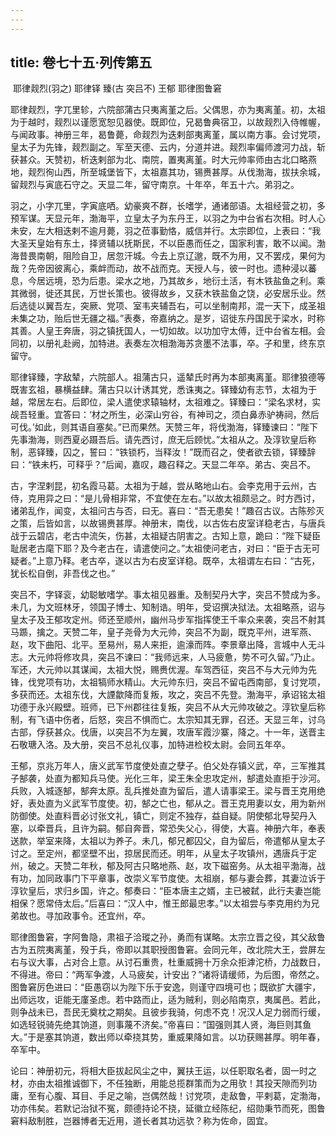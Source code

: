 ```yaml
---
---
---
```

title: 卷七十五·列传第五
---

 耶律觌烈(羽之) 耶律铎 臻(古 突吕不) 王郁 耶律图鲁窘

耶律觌烈，字兀里轸，六院部蒲古只夷离堇之后。父偶思，亦为夷离堇。初，太祖为于越时，觌烈以谨愿宽恕见器使。既即位，兄曷鲁典宿卫，以故觌烈入侍帷幄，与闻政事。神册三年，曷鲁薨，命觌烈为迭剌部夷离堇，属以南方事。会讨党项，皇太子为先锋，觌烈副之。军至天德、云内，分道并进。觌烈率偏师渡河力战，斩获甚众。天赞初，析迭剌部为北、南院，置夷离堇。时大元帅率师由古北口略燕地，觌烈徇山西，所至城堡皆下，太祖嘉其功，锡赉甚厚。从伐渤海，拔扶余城，留觌烈与寅底石守之。天显二年，留守南京。十年卒，年五十六。弟羽之。

羽之，小字兀里，字寅底哂。幼豪爽不群，长嗜学，通诸部语。太祖经营之初，多预军谋。天显元年，渤海平，立皇太子为东丹王，以羽之为中台省右次相。时人心未安，左大相迭剌不逾月薨，羽之莅事勤恪，威信并行。太宗即位，上表曰：“我大圣天皇始有东土，择贤辅以抚斯民，不以臣愚而任之，国家利害，敢不以闻。渤海昔畏南朝，阻险自卫，居忽汗城。今去上京辽邈，既不为用，又不罢戍，果何为哉？先帝因彼离心，乘衅而动，故不战而克。天授人与，彼一时也。遗种浸以蕃息，今居远境，恐为后患。梁水之地，乃其故乡，地衍土活，有木铁盐鱼之利。乘其微弱，徙还其民，万世长策也。彼得故乡，又获木铁盐鱼之饶，必安居乐业。然后选徒以翼吾左，突厥、党项、室韦夹辅吾右，可以坐制南邦，混一天下，成圣祖未集之功，贻后世无疆之福。”表奏，帝嘉纳之。是岁，诏徙东丹国民于梁水，时称其善。人皇王奔唐，羽之镇抚国人，一切如故。以功加守太傅，迁中台省左相。会同初，以册礼赴阙，加特进。表奏左次相渤海苏贪墨不法事，卒。子和里，终东京留守。

耶律铎臻，字敌辇，六院部人。祖蒲古只，遥辇氏时再为本部夷离堇。耶律狼德等既害玄祖，暴横益肆。蒲古只以计诱其党，悉诛夷之。铎臻幼有志节，太祖为于越，常居左右。后即位，梁人遣使求辕轴材，太祖难之。铎臻曰：“梁名求材，实觇吾轻重。宜答曰：‘材之所生，必深山穷谷，有神司之，须白鼻赤驴祷祠，然后可伐。’如此，则其语自塞矣。”已而果然。天赞三年，将伐渤海，铎臻谏曰：“陛下先事渤海，则西夏必蹑吾后。请先西讨，庶无后顾忧。”太祖从之。及淳钦皇后称制，恶铎臻，囚之，誓曰：“铁锁朽，当释汝！”既而召之，使者欲去锁，铎臻辞曰：“铁未朽，可释乎？”后闻，嘉叹，趣召释之。天显二年卒。弟古、突吕不。

古，字涅剌昆，初名霞马葛。太祖为于越，尝从略地山右。会李克用于云州，古侍，克用异之曰：“是儿骨相非常，不宜使在左右。”以故太祖颇忌之。时方西讨，诸弟乱作，闻变，太祖问古与否，曰无。喜曰：“吾无患矣！”趣召古议。古陈殄灭之策，后皆如言，以故锡赉甚厚。神册末，南伐，以古佐右皮室详稳老古，与唐兵战于云碧店，老古中流矢，伤甚，太祖疑古阴害之。古知上意，跪曰：“陛下疑臣耻居老古麾下耶？及今老古在，请遣使问之。”太祖使问老古，对曰：“臣于古无可疑者。”上意乃释。老古卒，遂以古为右皮室详稳。既卒，太祖谓左右曰：“古死，犹长松自倒，非吾伐之也。”

突吕不，字铎衮，幼聪敏嗜学。事太祖见器重。及制契丹大字，突吕不赞成为多。未几，为文班林牙，领国子博士、知制诰。明年，受诏撰决狱法。太祖略燕，诏与皇太子及王郁攻定州。师还至顺州，幽州马步军指挥使王千率众来袭，突吕不射其马踬，擒之。天赞二年，皇子尧骨为大元帅，突吕不为副，既克平州，进军燕、赵，攻下曲阳、北平。至易州，易人来拒，逾濠而阵。李景章出降，言城中人无斗志。大元帅将修攻具，突吕不谏曰：“我师远来，人马疲惫，势不可久留。”乃止。军还，大元帅以其谋闻，太祖大悦，赐赉优渥。车驾西征，突吕不与大元帅为先锋，伐党项有功，太祖犒师水精山。大元帅东归，突吕不留屯西南部，复讨党项，多获而还。太祖东伐，大諲歙降而复叛，攻之，突吕不先登。渤海平，承诏铭太祖功德于永兴殿壁。班师，已下州郡往往复叛，突吕不从大元帅攻破之。淳钦皇后称制，有飞语中伤者，后怒，突吕不惧而亡。太宗知其无罪，召还。天显三年，讨乌古部，俘获甚众。伐唐，以突吕不为左翼，攻唐军霞沙寨，降之。十一年，送晋主石敬瑭入洛。及大册，突吕不总礼仪事，加特进检校太尉。会同五年卒。

王郁，京兆万年人，唐义武军节度使处直之孽子。伯父处存镇义武，卒，三军推其子郜袭，处直为都知兵马使。光化三年，梁王朱全忠攻定州，郜遣处直拒于沙河。兵败，入城逐郜，郜奔太原。乱兵推处直为留后，遣人请事梁王。梁与晋王克用绝好，表处直为义武军节度使。初，郜之亡也，郁从之。晋王克用妻以女，用为新州防御使。处直料晋必讨张文礼，镇亡，则定不独存，益自疑。阴使郁北导契丹入塞，以牵晋兵，且许为嗣。郁自奔晋，常恐失父心，得使，大喜。神册六年，奉表送款，举室来降，太祖以为养子。未几，郁兄都囚父，自为留后，帝遣郁从皇太子讨之。至定州，都坚壁不出，掠居民而还。明年，从皇太子攻镇州，遇唐兵于定州，破之。天赞二年秋，郁及阿古只略地燕、赵，攻下磁窑务。从太祖平渤海，战有功，加同政事门下平章事，改崇义军节度使。太祖崩，郁与妻会葬，其妻泣诉于淳钦皇后，求归乡国，许之。郁奏曰：“臣本唐主之婿，主已被弑，此行夫妻岂能相保？愿常侍太后。”后喜曰：“汉人中，惟王郎最忠孝。”以太祖尝与李克用约为兄弟故也。寻加政事令。还宜州，卒。

耶律图鲁窘，字阿鲁隐，肃祖子洽瑽之孙，勇而有谋略。太宗立晋之役，其父敌鲁古为五院夷离堇，殁于兵，帝即以其职授图鲁窘。会同元年，改北院大王，尝屏左右与议大事，占对合上意。从讨石重贵，杜重威拥十万余众拒滹沱桥，力战数日，不得进。帝曰：“两军争渡，人马疲矣，计安出？”诸将请缓师，为后图，帝然之。图鲁窘厉色进曰：“臣愚窃以为陛下乐于安逸，则谨守四境可也；既欲扩大疆宇，出师远攻，讵能无廑圣虑。若中路而止，适为贼利，则必陷南京，夷属邑。若此，则争战未已，吾民无奠枕之期矣。且彼步我骑，何虑不克！况汉人足力弱而行缓，如选轻锐骑先绝其饷道，则事蔑不济矣。”帝喜曰：“国强则其人贤，海巨则其鱼大。”于是塞其饷道，数出师以牵挠其势，重威果降如言。以功获赐甚厚。明年春，卒军中。

论曰：神册初元，将相大臣拔起风尘之中，翼扶王运，以任职取名者，固一时之材，亦由太祖推诚御下，不任独断，用能总揽群策而为之用欤！其投天隙而列功庸，至有心腹、耳目、手足之喻，岂偶然哉！讨党项，走敌鲁，平剌葛，定渤海，功亦伟矣。若默记治狱不冤，颇德持论不挠，延徽立经陈纪，绍勋秉节而死，图鲁窘料敌制胜，岂器博者无近用，道长者其功远欤？称为佐命，固宜。

